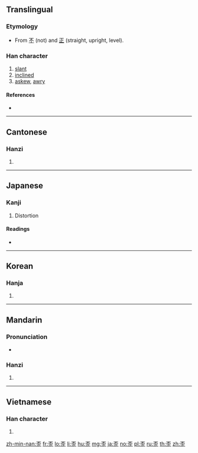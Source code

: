 ==Translingual==

===Etymology===
* From [[不]] (not) and [[正]] (straight, upright, level).

===Han character===
{{Han char|rn=77|rad=止|as=05|sn=9|four=10101|canj=MFMYM|ids=⿱不正}}

# [[slant]]
# [[inclined]]
# [[askew]], [[awry]]

====References====
* {{Han ref|kx=0576.120|dkj=16286|dj=0966.150|hdz=21441.130|uh=6B6A|ud=27498|bh=AC6E|bd=44142}}

----

==Cantonese==

===Hanzi===
{{yue-hanzi|jyut=|y=waai1}}

# {{defn|lang=yue|sort=止05}}

----

==Japanese==

===Kanji===
{{ja-kanji|grade=|rs=止05}}

# Distortion

====Readings====
* {{ja-readings|on=[[わい]] (wai)|kun=[[ゆがむ]] (yugamu), [[ひずみ]] (hizumi)}}

----

==Korean==

===Hanja===
{{ko-hanja|hangeul=[[아]], [[왜]], [[외]]|eumhun=|rv=a, wae, oe|mr=a, wae, oe|y=, oy}}

# {{defn|lang=ko|sort=止05}}

----

==Mandarin==

===Pronunciation===
* {{audio|Zh-wai.ogg|Audio|lang=cmn}}

===Hanzi===
{{cmn-hanzi|pin=[[wāi]] ([[wai1]])|wg=wai<sup>1</sup>}}

# {{defn|lang=cmn|sort=止05}}

----

==Vietnamese==

===Han character===
{{vi-hantu|[[oai]], [[quay]], [[oa]]|rs=止05}}

# {{defn|lang=vi|sort=止05}}

[[zh-min-nan:歪]]
[[fr:歪]]
[[lo:歪]]
[[li:歪]]
[[hu:歪]]
[[mg:歪]]
[[ja:歪]]
[[no:歪]]
[[pl:歪]]
[[ru:歪]]
[[th:歪]]
[[zh:歪]]